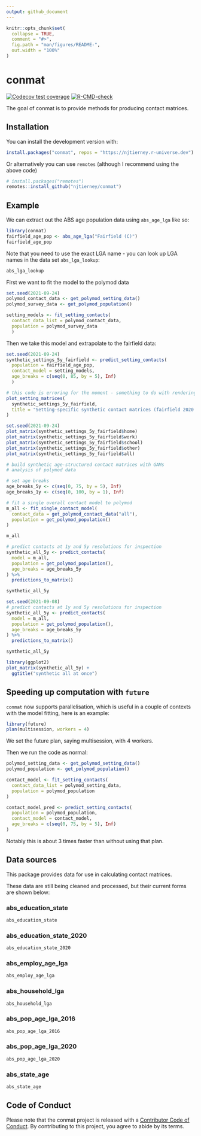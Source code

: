 ```yaml
---
output: github_document
---
```


<!-- README.md is generated from README.Rmd. Please edit that file -->

```r
knitr::opts_chunk$set(
  collapse = TRUE,
  comment = "#>",
  fig.path = "man/figures/README-",
  out.width = "100%"
)
```

# conmat

<!-- badges: start -->
[![Codecov test coverage](https://codecov.io/gh/njtierney/conmat/branch/master/graph/badge.svg)](https://codecov.io/gh/njtierney/conmat?branch=master)
[![R-CMD-check](https://github.com/njtierney/conmat/workflows/R-CMD-check/badge.svg)](https://github.com/njtierney/conmat/actions)
<!-- badges: end -->

The goal of conmat is to provide methods for producing contact matrices.

## Installation

You can install the development version with:

```r
install.packages("conmat", repos = "https://njtierney.r-universe.dev")
```


Or alternatively you can use `remotes` (although I recommend using the above code)

``` r
# install.packages("remotes")
remotes::install_github("njtierney/conmat")
```

## Example

We can extract out the ABS age population data using `abs_age_lga` like so:

```r
library(conmat)
fairfield_age_pop <- abs_age_lga("Fairfield (C)")
fairfield_age_pop
```

Note that you need to use the exact LGA name - you can look up LGA names in the data set `abs_lga_lookup`:

```r
abs_lga_lookup
```

First we want to fit the model to the polymod data

```r
set.seed(2021-09-24)
polymod_contact_data <- get_polymod_setting_data()
polymod_survey_data <- get_polymod_population()

setting_models <- fit_setting_contacts(
  contact_data_list = polymod_contact_data,
  population = polymod_survey_data
  )
```


Then we take this model and extrapolate to the fairfield data:

```r
set.seed(2021-09-24)
synthetic_settings_5y_fairfield <- predict_setting_contacts(
  population = fairfield_age_pop,
  contact_model = setting_models,
  age_breaks = c(seq(0, 85, by = 5), Inf)
  )
```

```r
# this code is erroring for the moment - something to do with rendering a large plot I think.
plot_setting_matrices(
  synthetic_settings_5y_fairfield,
  title = "Setting-specific synthetic contact matrices (fairfield 2020 projected)"
)
```

```r
set.seed(2021-09-24)
plot_matrix(synthetic_settings_5y_fairfield$home)
plot_matrix(synthetic_settings_5y_fairfield$work)
plot_matrix(synthetic_settings_5y_fairfield$school)
plot_matrix(synthetic_settings_5y_fairfield$other)
plot_matrix(synthetic_settings_5y_fairfield$all)
```


```r
# build synthetic age-structured contact matrices with GAMs
# analysis of polymod data

# set age breaks
age_breaks_5y <- c(seq(0, 75, by = 5), Inf)
age_breaks_1y <- c(seq(0, 100, by = 1), Inf)

# fit a single overall contact model to polymod
m_all <- fit_single_contact_model(
  contact_data = get_polymod_contact_data("all"),
  population = get_polymod_population()
)

m_all
```


```r
# predict contacts at 1y and 5y resolutions for inspection
synthetic_all_5y <- predict_contacts(
  model = m_all, 
  population = get_polymod_population(),
  age_breaks = age_breaks_5y
) %>%
  predictions_to_matrix()

synthetic_all_5y
```


```r
set.seed(2021-09-08)
# predict contacts at 1y and 5y resolutions for inspection
synthetic_all_5y <- predict_contacts(
  model = m_all, 
  population = get_polymod_population(),
  age_breaks = age_breaks_5y
) %>%
  predictions_to_matrix()

synthetic_all_5y

library(ggplot2)
plot_matrix(synthetic_all_5y) +
  ggtitle("synthetic all at once")
```

## Speeding up computation with `future`

`conmat` now supports parallelisation, which is useful in a couple of contexts with the model fitting, here is an example:

```r
library(future)
plan(multisession, workers = 4)
```

We set the future plan, saying multisession, with 4 workers.

Then we run the code as normal:

```r
polymod_setting_data <- get_polymod_setting_data()
polymod_population <- get_polymod_population()

contact_model <- fit_setting_contacts(
  contact_data_list = polymod_setting_data,
  population = polymod_population
)

contact_model_pred <- predict_setting_contacts(
  population = polymod_population,
  contact_model = contact_model,
  age_breaks = c(seq(0, 75, by = 5), Inf)
)
```

Notably this is about 3 times faster than without using that plan.

## Data sources

This package provides data for use in calculating contact matrices.

These data are still being cleaned and processed, but their current forms are shown below:

### abs_education_state

```r
abs_education_state
```

### abs_education_state_2020

```r
abs_education_state_2020
```


### abs_employ_age_lga

```r
abs_employ_age_lga
```


### abs_household_lga

```r
abs_household_lga
```


### abs_pop_age_lga_2016

```r
abs_pop_age_lga_2016
```


### abs_pop_age_lga_2020

```r
abs_pop_age_lga_2020
```


### abs_state_age

```r
abs_state_age
```

## Code of Conduct

Please note that the conmat project is released with a [Contributor Code of Conduct](https://contributor-covenant.org/version/2/0/CODE_OF_CONDUCT.html). By contributing to this project, you agree to abide by its terms.
